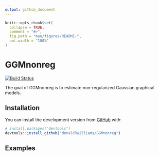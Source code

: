 ```yaml
---
output: github_document
---
```


<!-- README.md is generated from README.Rmd. Please edit that file -->

```r
knitr::opts_chunk$set(
  collapse = TRUE,
  comment = "#>",
  fig.path = "man/figures/README-",
  out.width = "100%"
)
```

# GGMnonreg

[![Build Status](https://travis-ci.com/donaldRwilliams/GGMnonreg.svg?branch=master)](https://travis-ci.com/donaldRwilliams/GGMnonreg)

The goal of GGMnonreg is to estimate non-regularized Gaussian graphical models.

## Installation

You can install the development version from [GitHub](https://github.com/) with:

``` r
# install.packages("devtools")
devtools::install_github("donaldRwilliams/GGMnonreg")
```

## Examples
